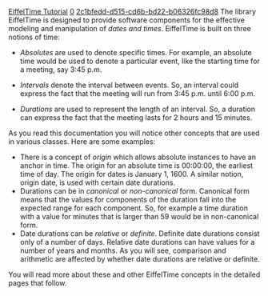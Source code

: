 [[Property:title|EiffelTime Tutorial]]
[[Property:weight|0]]
[[Property:uuid|2c1bfedd-d515-cd6b-bd22-b06326fc98d8]]
The library EiffelTime is designed to provide software components for the effective modeling and manipulation of ''dates and times''. EiffelTime is built on three notions of time:

* ''Absolutes'' are used to denote specific times. For example, an absolute time would be used to denote a particular event, like the starting time for a meeting, say 3:45 p.m.

* ''Intervals'' denote the interval between events. So, an interval could express the fact that the meeting will run from 3:45 p.m. until 6:00 p.m.

* ''Durations'' are used to represent the length of an interval. So, a duration can express the fact that the meeting lasts for 2 hours and 15 minutes.


As you read this documentation you will notice other concepts that are used in various classes. Here are some examples:
* There is a concept of ''origin'' which allows absolute instances to have an anchor in time. The origin for an absolute time is 00:00:00, the earliest time of day. The origin for dates is January 1, 1600. A similar notion, origin date, is used with certain date durations.
* Durations can be in ''canonical'' or ''non-canonical'' form. Canonical form means that the values for components of the duration fall into the expected range for each component. So, for example a time duration with a value for minutes that is larger than 59 would be in non-canonical form.
* Date durations can be ''relative'' or ''definite''. Definite date durations consist only of a number of days. Relative date durations can have values for a number of years and months. As you will see, comparison and arithmetic are affected by whether date durations are relative or definite.
You will read more about these and other EiffelTime concepts in the detailed pages that follow.


{{note|When you use [[EiffelStudio: Project settings window|project settings]] to [[Adding a library|add]] the EiffelTime library, you will see that there are library choices for different default formatting. The default EiffelTime library uses English formatting by default. However, you can choose the option that uses German or French default formatting by selecting the library whose name contains "german" or "french". }}

 

